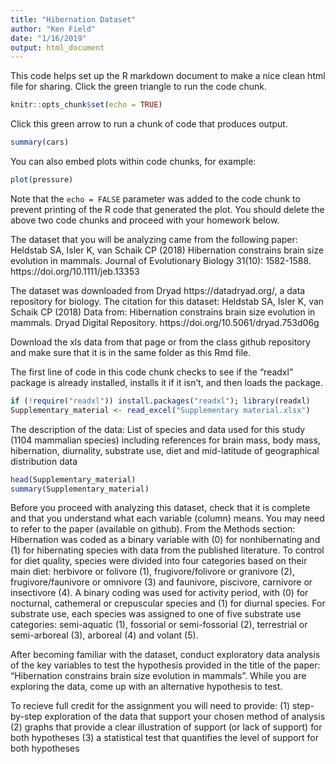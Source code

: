 ```yaml
---
title: "Hibernation Dataset"
author: "Ken Field"
date: "1/16/2019"
output: html_document
---
```


This code helps set up the R markdown document to make a nice clean html file for sharing. Click the green triangle to run the code chunk. 

```r
knitr::opts_chunk$set(echo = TRUE)
```

Click this green arrow to run a chunk of code that produces output.

```r
summary(cars)
```

You can also embed plots within code chunks, for example:

```r
plot(pressure)
```

Note that the `echo = FALSE` parameter was added to the code chunk to prevent printing of the R code that generated the plot. You should delete the above two code chunks and proceed with your homework below.

The dataset that you will be analyzing came from the following paper:
Heldstab SA, Isler K, van Schaik CP (2018) Hibernation constrains brain size evolution in mammals. Journal of Evolutionary Biology 31(10): 1582-1588. https://doi.org/10.1111/jeb.13353

The dataset was downloaded from Dryad https://datadryad.org/, a data repository for biology. The citation for this dataset:
Heldstab SA, Isler K, van Schaik CP (2018) Data from: Hibernation constrains brain size evolution in mammals. Dryad Digital Repository. https://doi.org/10.5061/dryad.753d06g

Download the xls data from that page or from the class github repository and make sure that it is in the same folder as this Rmd file.

The first line of code in this code chunk checks to see if the "readxl" package is already installed, installs it if it isn't, and then loads the package.

```r
if (!require("readxl")) install.packages("readxl"); library(readxl)
Supplementary_material <- read_excel("Supplementary material.xlsx")
```

The description of the data:
List of species and data used for this study (1104 mammalian species) including references for brain mass, body mass, hibernation, diurnality, substrate use, diet and mid-latitude of geographical distribution data

```r
head(Supplementary_material)
summary(Supplementary_material)
```

Before you proceed with analyzing this dataset, check that it is complete and that you understand what each variable (column) means. You may need to refer to the paper (available on github).
From the Methods section:
Hibernation was coded as a binary variable with (0) for nonhibernating and (1) for hibernating species with data from the published literature.
To control for diet quality, species were divided into four categories based on their main diet: herbivore or folivore (1), frugivore/folivore or granivore (2), frugivore/faunivore or omnivore (3) and faunivore, piscivore, carnivore or insectivore (4). A binary coding was used for activity period, with (0) for nocturnal, cathemeral or crepuscular species and (1) for diurnal species. For substrate use, each species was assigned to one of five substrate use categories: semi-aquatic (1), fossorial or semi-fossorial (2), terrestrial or semi-arboreal (3), arboreal (4) and volant (5).

After becoming familiar with the dataset, conduct exploratory data analysis of the key variables to test the hypothesis provided in the title of the paper: "Hibernation constrains brain size evolution in mammals". 
While you are exploring the data, come up with an alternative hypothesis to test.

To recieve full credit for the assignment you will need to provide: 
(1) step-by-step exploration of the data that support your chosen method of analysis
(2) graphs that provide a clear illustration of support (or lack of support) for both hypotheses
(3) a statistical test that quantifies the level of support for both hypotheses